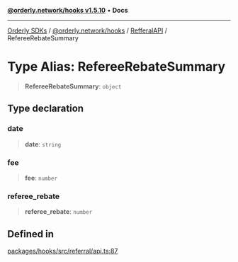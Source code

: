 [**@orderly.network/hooks v1.5.10**](/sdks/tech-doc/@orderly.network/hooks/README) • **Docs**

***

[Orderly SDKs](/sdks/tech-doc/packages) / [@orderly.network/hooks](/sdks/tech-doc/@orderly.network/hooks/README) / [RefferalAPI](/sdks/tech-doc/@orderly.network/hooks/namespaces/RefferalAPI/README) / RefereeRebateSummary

# Type Alias: RefereeRebateSummary

> **RefereeRebateSummary**: `object`

## Type declaration

### date

> **date**: `string`

### fee

> **fee**: `number`

### referee\_rebate

> **referee\_rebate**: `number`

## Defined in

[packages/hooks/src/referral/api.ts:87](https://github.com/OrderlyNetwork/js-sdk/blob/554ae704783e3b83c40bb234a899e8f02987d9b6/packages/hooks/src/referral/api.ts#L87)
